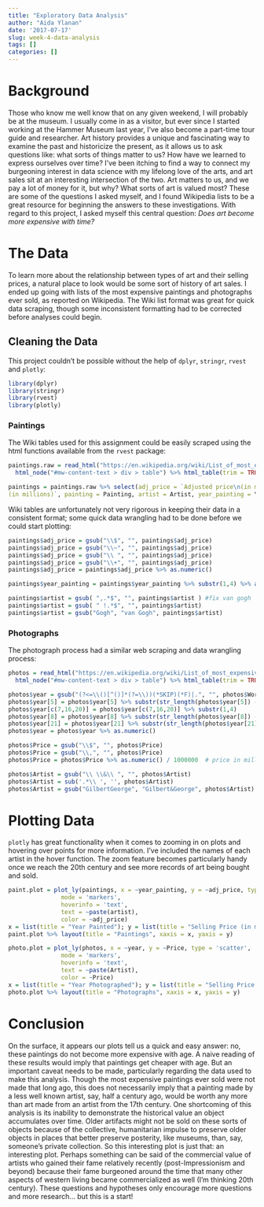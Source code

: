 ```yaml
---
title: "Exploratory Data Analysis"
author: "Aida Ylanan"
date: '2017-07-17'
slug: week-4-data-analysis
tags: []
categories: []
---
```


# Background
Those who know me well know that on any given weekend, I will probably be at the museum. I usually come in as a visitor, but ever since I started working at the Hammer Museum last year, I've also become a part-time tour guide and researcher. Art history provides a unique and fascinating way to examine the past and historicize the present, as it allows us to ask questions like: what sorts of things matter to us? How have we learned to express ourselves over time? 
I've been itching to find a way to connect my burgeoning interest in data science with my lifelong love of the arts, and art sales sit at an interesting intersection of the two. Art matters to us, and we pay a lot of money for it, but why? What sorts of art is valued most? These are some of the questions I asked myself, and I found Wikipedia lists to be a great resource for beginning the answers to these investigations. With regard to this project, I asked myself this central question:
*Does art become more expensive with time?*

# The Data 
To learn more about the relationship between types of art and their selling prices, a natural place to look would be some sort of history of art sales. I ended up going with lists of the most expensive paintings and photographs ever sold, as reported on Wikipedia. The Wiki list format was great for quick data scraping, though some inconsistent formatting had to be corrected before analyses could begin. 

## Cleaning the Data

This project couldn't be possible without the help of `dplyr`, `stringr`, `rvest` and `plotly`:
```r
library(dplyr)
library(stringr)
library(rvest)
library(plotly)
```

### Paintings 
The Wiki tables used for this assignment could be easily scraped using the html functions available from the `rvest` package:
```r
paintings.raw = read_html("https://en.wikipedia.org/wiki/List_of_most_expensive_paintings") %>% 
  html_node("#mw-content-text > div > table") %>% html_table(trim = TRUE)

paintings = paintings.raw %>% select(adj_price = `Adjusted price\n(in millions)`, orig_price = `Original price
(in millions)`, painting = Painting, artist = Artist, year_painting = Year, date_sale = `Date of sale`, seller = Seller, buyer = Buyer)
```

Wiki tables are unfortunately not very rigorous in keeping their data in a consistent format; some quick data wrangling had to be done before we could start plotting: 
```r
paintings$adj_price = gsub("\\$", "", paintings$adj_price)
paintings$adj_price = gsub("\\~", "", paintings$adj_price)
paintings$adj_price = gsub("\\ ", "", paintings$adj_price)
paintings$adj_price = gsub("\\+", "", paintings$adj_price)
paintings$adj_price = paintings$adj_price %>% as.numeric()

paintings$year_painting = paintings$year_painting %>% substr(1,4) %>% as.numeric()

paintings$artist = gsub( ",.*$", "", paintings$artist ) #fix van gogh
paintings$artist = gsub( " !.*$", "", paintings$artist)
paintings$artist = gsub("Gogh", "van Gogh", paintings$artist)
```

### Photographs 

The photograph process had a similar web scraping and data wrangling process:
```r
photos = read_html("https://en.wikipedia.org/wiki/List_of_most_expensive_photographs") %>% 
  html_node("#mw-content-text > div > table") %>% html_table(trim = TRUE)

photos$year = gsub("(?<=\\()[^()]*(?=\\))(*SKIP)(*F)|.", "", photos$Work, perl=T)
photos$year[5] = photos$year[5] %>% substr(str_length(photos$year[5]) - 3, str_length(photos$year[5]))
photos$year[c(7,16,20)] = photos$year[c(7,16,20)] %>% substr(1,4)
photos$year[8] = photos$year[8] %>% substr(str_length(photos$year[8]) - 3, str_length(photos$year[8]))
photos$year[21] = photos$year[21] %>% substr(str_length(photos$year[21]) - 3, str_length(photos$year[21]))
photos$year = photos$year %>% as.numeric()

photos$Price = gsub("\\$", "", photos$Price)
photos$Price = gsub("\\,", "", photos$Price)
photos$Price = photos$Price %>% as.numeric() / 1000000  # price in millions 

photos$Artist = gsub("\\ \\&\\ ", "", photos$Artist)
photos$Artist = sub('.*\\ ', '', photos$Artist)
photos$Artist = gsub("GilbertGeorge", "Gilbert&George", photos$Artist)
```

# Plotting Data 

`plotly` has great functionality when it comes to zooming in on plots and hovering over points for more information. I've included the names of each artist in the hover function. The zoom feature becomes particularly handy once we reach the 20th century and see more records of art being bought and sold.
```r
paint.plot = plot_ly(paintings, x = ~year_painting, y = ~adj_price, type = 'scatter',
               mode = 'markers',
               hoverinfo = 'text', 
               text = ~paste(artist),
               color = ~adj_price)
x = list(title = "Year Painted"); y = list(title = "Selling Price (in millions)")
paint.plot %>% layout(title = "Paintings", xaxis = x, yaxis = y)
```

```r
photo.plot = plot_ly(photos, x = ~year, y = ~Price, type = 'scatter',
               mode = 'markers',
               hoverinfo = 'text', 
               text = ~paste(Artist),
               color = ~Price)
x = list(title = "Year Photographed"); y = list(title = "Selling Price (in millions)")
photo.plot %>% layout(title = "Photographs", xaxis = x, yaxis = y)
```

# Conclusion
On the surface, it appears our plots tell us a quick and easy answer: no, these paintings do not become more expensive with age. A naive reading of these results would imply that paintings get cheaper with age. But an important caveat needs to be made, particularly regarding the data used to make this analysis. Though the most expensive paintings ever sold were not made that long ago, this does not necessarily imply that a painting made by a less well known artist, say, half a century ago, would be worth any more than art made from an artist from the 17th century. One shortcoming of this analysis is its inability to demonstrate the historical value an object accumulates over time. Older artifacts might not be sold on these sorts of objects because of the collective, humanitarian impulse to preserve older objects in places that better preserve posterity, like museums, than, say, someone's private collection.
So this interesting plot is just that: an interesting plot. Perhaps something can be said of the commercial value of artists who gained their fame relatively recently (post-Impressionism and beyond) because their fame burgeoned around the time that many other aspects of western living became commercialized as well (I'm thinking 20th century). These questions and hypotheses only encourage more questions and more research... but this is a start! 
